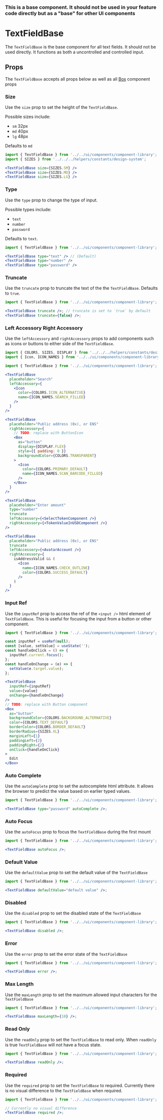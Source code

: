 

### This is a base component. It should not be used in your feature code directly but as a "base" for other UI components

# TextFieldBase

The `TextFieldBase` is the base component for all text fields. It should not be used directly. It functions as both a uncontrolled and controlled input.

<Canvas>
  <Story id="ui-components-component-library-text-field-base-text-field-base-stories-js--default-story" />
</Canvas>

## Props

The `TextFieldBase` accepts all props below as well as all [Box](/docs/ui-components-ui-box-box-stories-js--default-story#props) component props

<ArgsTable of={TextFieldBase} />

### Size

Use the `size` prop to set the height of the `TextFieldBase`.

Possible sizes include:

- `sm` 32px
- `md` 40px
- `lg` 48px

Defaults to `md`

<Canvas>
  <Story id="ui-components-component-library-text-field-base-text-field-base-stories-js--size" />
</Canvas>

```jsx
import { TextFieldBase } from '../../ui/components/component-library';
import { SIZES } from '../../../helpers/constants/design-system';

<TextFieldBase size={SIZES.SM} />
<TextFieldBase size={SIZES.MD} />
<TextFieldBase size={SIZES.LG} />
```

### Type

Use the `type` prop to change the type of input.

Possible types include:

- `text`
- `number`
- `password`

Defaults to `text`.

<Canvas>
  <Story id="ui-components-component-library-text-field-base-text-field-base-stories-js--type" />
</Canvas>

```jsx
import { TextFieldBase } from '../../ui/components/component-library';

<TextFieldBase type="text" /> // (Default)
<TextFieldBase type="number" />
<TextFieldBase type="password" />
```

### Truncate

Use the `truncate` prop to truncate the text of the the `TextFieldBase`. Defaults to `true`.

<Canvas>
  <Story id="ui-components-component-library-text-field-base-text-field-base-stories-js--truncate" />
</Canvas>

```jsx
import { TextFieldBase } from '../../ui/components/component-library';

<TextFieldBase truncate />; // truncate is set to `true` by default
<TextFieldBase truncate={false} />;
```

### Left Accessory Right Accessory

Use the `leftAccessory` and `rightAccessory` props to add components such as icons or buttons to either side of the `TextFieldBase`.

<Canvas>
  <Story id="ui-components-component-library-text-field-base-text-field-base-stories-js--left-accessory-right-accessory" />
</Canvas>

```jsx
import { COLORS, SIZES, DISPLAY } from '../../../helpers/constants/design-system';
import { Icon, ICON_NAMES } from '../../ui/components/component-library';

import { TextFieldBase } from '../../ui/components/component-library';

<TextFieldBase
  placeholder="Search"
  leftAccessory={
    <Icon
      color={COLORS.ICON_ALTERNATIVE}
      name={ICON_NAMES.SEARCH_FILLED}
    />
  }
/>

<TextFieldBase
  placeholder="Public address (0x), or ENS"
  rightAccessory={
    // TODO: replace with ButtonIcon
    <Box
      as="button"
      display={DISPLAY.FLEX}
      style={{ padding: 0 }}
      backgroundColor={COLORS.TRANSPARENT}
    >
      <Icon
        color={COLORS.PRIMARY_DEFAULT}
        name={ICON_NAMES.SCAN_BARCODE_FILLED}
      />
    </Box>
  }
/>

<TextFieldBase
  placeholder="Enter amount"
  type="number"
  truncate
  leftAccessory={<SelectTokenComponent />}
  rightAccessory={<TokenValueInUSDComponent />}
/>

<TextFieldBase
  placeholder="Public address (0x), or ENS"
  truncate
  leftAccessory={<AvatarAccount />}
  rightAccessory={
    isAddressValid && (
      <Icon
        name={ICON_NAMES.CHECK_OUTLINE}
        color={COLORS.SUCCESS_DEFAULT}
      />
    )
  }
/>
```

### Input Ref

Use the `inputRef` prop to access the ref of the `<input />` html element of `TextFieldBase`. This is useful for focusing the input from a button or other component.

<Canvas>
  <Story id="ui-components-component-library-text-field-base-text-field-base-stories-js--input-ref" />
</Canvas>

```jsx
import { TextFieldBase } from '../../ui/components/component-library';

const inputRef = useRef(null);
const [value, setValue] = useState('');
const handleOnClick = () => {
  inputRef.current.focus();
};
const handleOnChange = (e) => {
  setValue(e.target.value);
};

<TextFieldBase
  inputRef={inputRef}
  value={value}
  onChange={handleOnChange}
/>
// TODO: replace with Button component
<Box
  as="button"
  backgroundColor={COLORS.BACKGROUND_ALTERNATIVE}
  color={COLORS.TEXT_DEFAULT}
  borderColor={COLORS.BORDER_DEFAULT}
  borderRadius={SIZES.XL}
  marginLeft={1}
  paddingLeft={2}
  paddingRight={2}
  onClick={handleOnClick}
>
  Edit
</Box>
```

### Auto Complete

Use the `autoComplete` prop to set the autocomplete html attribute. It allows the browser to predict the value based on earlier typed values.

<Canvas>
  <Story id="ui-components-component-library-text-field-base-text-field-base-stories-js--auto-complete" />
</Canvas>

```jsx
import { TextFieldBase } from '../../ui/components/component-library';

<TextFieldBase type="password" autoComplete />;
```

### Auto Focus

Use the `autoFocus` prop to focus the `TextFieldBase` during the first mount

<Canvas>
  <Story id="ui-components-component-library-text-field-base-text-field-base-stories-js--auto-focus" />
</Canvas>

```jsx
import { TextFieldBase } from '../../ui/components/component-library';

<TextFieldBase autoFocus />;
```

### Default Value

Use the `defaultValue` prop to set the default value of the `TextFieldBase`

<Canvas>
  <Story id="ui-components-component-library-text-field-base-text-field-base-stories-js--default-value" />
</Canvas>

```jsx
import { TextFieldBase } from '../../ui/components/component-library';

<TextFieldBase defaultValue="default value" />;
```

### Disabled

Use the `disabled` prop to set the disabled state of the `TextFieldBase`

<Canvas>
  <Story id="ui-components-component-library-text-field-base-text-field-base-stories-js--disabled" />
</Canvas>

```jsx
import { TextFieldBase } from '../../ui/components/component-library';

<TextFieldBase disabled />;
```

### Error

Use the `error` prop to set the error state of the `TextFieldBase`

<Canvas>
  <Story id="ui-components-component-library-text-field-base-text-field-base-stories-js--error-story" />
</Canvas>

```jsx
import { TextFieldBase } from '../../ui/components/component-library';

<TextFieldBase error />;
```

### Max Length

Use the `maxLength` prop to set the maximum allowed input characters for the `TextFieldBase`

<Canvas>
  <Story id="ui-components-component-library-text-field-base-text-field-base-stories-js--max-length" />
</Canvas>

```jsx
import { TextFieldBase } from '../../ui/components/component-library';

<TextFieldBase maxLength={10} />;
```

### Read Only

Use the `readOnly` prop to set the `TextFieldBase` to read only. When `readOnly` is true `TextFieldBase` will not have a focus state.

<Canvas>
  <Story id="ui-components-component-library-text-field-base-text-field-base-stories-js--read-only" />
</Canvas>

```jsx
import { TextFieldBase } from '../../ui/components/component-library';

<TextFieldBase readOnly />;
```

### Required

Use the `required` prop to set the `TextFieldBase` to required. Currently there is no visual difference to the `TextFieldBase` when required.

<Canvas>
  <Story id="ui-components-component-library-text-field-base-text-field-base-stories-js--required" />
</Canvas>

```jsx
import { TextFieldBase } from '../../ui/components/component-library';

// Currently no visual difference
<TextFieldBase required />;
```
